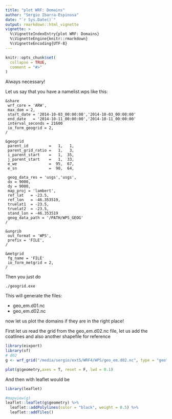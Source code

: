 ```yaml
---
title: "plot WRF: Domains"
author: "Sergio Ibarra-Espinosa"
date: "`r Sys.Date()`"
output: rmarkdown::html_vignette
vignette: >
  %\VignetteIndexEntry{plot WRF: Domains}
  %\VignetteEngine{knitr::rmarkdown}
  %\VignetteEncoding{UTF-8}
---
```


```r
knitr::opts_chunk$set(
  collapse = TRUE,
  comment = "#>"
)
```

Always necessary!

Let us say that you have a namelist.wps like this:

```
&share
 wrf_core = 'ARW',
 max_dom = 2,
 start_date = '2014-10-03_00:00:00','2014-10-03_00:00:00'
 end_date   = '2014-10-11_00:00:00','2014-10-11_00:00:00'
 interval_seconds = 21600
 io_form_geogrid = 2,
/

&geogrid
 parent_id         =   1,   1,
 parent_grid_ratio =   1,   3,
 i_parent_start    =   1,  35,
 j_parent_start    =   1,  33,
 e_we              =  95,  67,
 e_sn              =  90,  64,

 geog_data_res = 'usgs','usgs',
 dx = 9000,
 dy = 9000,
 map_proj = 'lambert',
 ref_lat   = -23.5,
 ref_lon   = -46.353519,
 truelat1  = -23.5,
 truelat2  = -23.5,
 stand_lon = -46.353519
 geog_data_path = '/PATH/WPS_GEOG'
/

&ungrib
 out_format = 'WPS',
 prefix = 'FILE',
/

&metgrid
 fg_name = 'FILE'
 io_form_metgrid = 2, 
/
```


Then you just do 

```
./geogrid.exe
```

This will generate the files:

- geo_em.d01.nc
- geo_em.d02.nc

now let us plot the domains if they are in the right place!

First let us read the grid from the geo_em.d02.nc file, let us add
the coatlines and also another shapefile for reference
```r
library(eixport)
library(sf)
# d02
g <- wrf_grid("/media/sergio/ext5/WRF4/WPS/geo_em.d02.nc", type = "geo")

plot(g$geometry,axes = T, reset = F, lwd = 0.1)
```


And then with leaflet would be


```r
library(leaflet)

#mapview(g)
leaflet::leaflet(g$geometry) %>%
  leaflet::addPolylines(color = "black", weight = 0.5) %>%
  leaflet::addTiles() 
  
```
